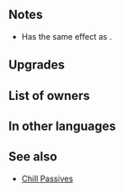{{Weapon Infobox
|tagid=SID_鏑矢＋
|weaponType=Bow
|weaponName=Kabura Ya+
|might=12
|range=2
|effectiveness=flying
|effect=Effective against flying foes. At start of turn, inflicts Spd-7 on foe on the enemy team with the highest Spd through its next action.
|cost=300
|exclusive=0
|userVersion1=Bow
|userVersion2=Arrow
|statModifiers=0,12,0,0,0
|required=Kabura Ya
|refinePaths=default
|refineSP=350
|refineMedals=500
|refineStones=50
|properties=
}}
==Notes==
{{Effective damage bonus|flying}}
* Has the same effect as {{St|Chill Spd 3}}.
{{Penalties}}
{{SelectStat}}
==Upgrades==
{{Weapon Upgrade List}}
==List of owners==
{{Skill Hero List}}
==In other languages==
{{OtherLanguages
|japanese=鏑矢＋
|german=Kabura Ya+
|spanishEU=Kabura Ya +
|spanishLA=Kabura Ya +
|french=Kabura Ya +
|italian=Kabura Ya+
|chineseTW=鳴鏑＋
|portuguese=Kabura Ya+
}}
==See also==
* [[Chill Passives]]
{{Weapons Navbox}}